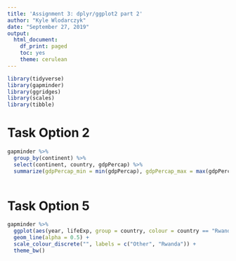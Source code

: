 ```yaml
---
title: 'Assignment 3: dplyr/ggplot2 part 2'
author: "Kyle Wlodarczyk"
date: "September 27, 2019"
output: 
  html_document:
    df_print: paged
    toc: yes
    theme: cerulean
---
```


```r
library(tidyverse)
library(gapminder)
library(ggridges)
library(scales)
library(tibble)
```

# Task Option 2

```r
gapminder %>%
  group_by(continent) %>%
  select(continent, country, gdpPercap) %>%
  summarize(gdpPercap_min = min(gdpPercap), gdpPercap_max = max(gdpPercap))
  

```

# Task Option 5

```r
gapminder %>% 
  ggplot(aes(year, lifeExp, group = country, colour = country == "Rwanda")) +
  geom_line(alpha = 0.5) +
  scale_colour_discrete("", labels = c("Other", "Rwanda")) +
  theme_bw()
```


